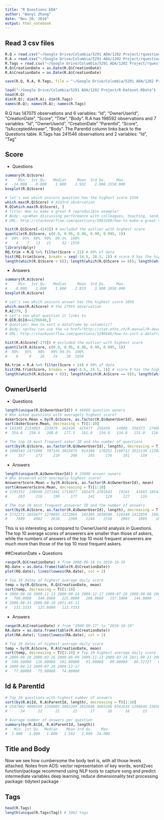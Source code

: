 ---
title: "R Questions EDA"
author: "Wanyi Zhang"
date: "Nov 20, 2016"
output: html_notebook
---
  
## Read 3 csv files 
```{r}
R.Q = read.csv("~/Google Drive/Columbia/5291 ADA/1202 Project/rquestions/Questions.csv")
R.A = read.csv("~/Google Drive/Columbia/5291 ADA/1202 Project/rquestions/Answers.csv")
R.Tags = read.csv("~/Google Drive/Columbia/5291 ADA/1202 Project/rquestions/Tags.csv")
R.Q$CreationDate = as.Date(R.Q$CreationDate)
R.A$CreationDate = as.Date(R.A$CreationDate)

save(R.Q, R.A, R.Tags, file = "~/Google Drive/Columbia/5291 ADA/1202 Project/R-Dataset.RData")

load("~/Google Drive/Columbia/5291 ADA/1202 Project/R-Dataset.RData")
head(R.Q)
dim(R.Q); dim(R.A); dim(R.Tags)
names(R.Q); names(R.A); names(R.Tags)
```
R.Q has 147075 observations and 6 variables: "Id", "OwnerUserId", "CreationDate", "Score", "Title", "Body".
R.A has 198592 observations and 7 variables: "Id", "OwnerUserId", "CreationDate"     "ParentId", "Score", "IsAcceptedAnswer", "Body". The ParentId column links back to the Questions table.
R.Tags has 241546 observations and 2 variables: "Id", "Tag"
    
## Score 
  + Questions
```{r}
summary(R.Q$Score)
#     Min.  1st Qu.   Median     Mean  3rd Qu.     Max. 
#  -14.000    0.000    1.000    1.932    2.000 1550.000 
boxplot(R.Q$Score)

# let's see which unicorn question has the highest score 1550
which.max(R.Q$Score) # 4243rd observation
R.Q[which.max(R.Q$Score), ]
# Title: How to make a great R reproducible example?
# Body: <p>When discussing performance with colleagues, teaching, sending a bug report or searching for guidance on mailing lists and here on SO, a <a href="http://stackoverflow.com/help/mcve">reproducible example</a> is often asked and always helpful.</p>\n\n<p>What are your tips for creating an excellent example?  How do you paste data structures from <a href="/questions/tagged/r" class="post-tag" title="show questions tagged &#39;r&#39;" rel="tag">r</a> in a text format?  What other information should you include?</p>\n\n<p>Are there other tricks in addition to using <code>dput()</code>, <code>dump()</code> or <code>structure()</code>?  When should you include <code>library()</code> or <code>require()</code> statements?  Which reserved words should one avoid, in addition to <code>c</code>, <code>df</code>, <code>data</code>, etc?</p>\n\n<p>How does one make a great <a href="/questions/tagged/r" class="post-tag" title="show questions tagged &#39;r&#39;" rel="tag">r</a> reproducible example?... <truncated>
# URL: http://stackoverflow.com/questions/5963269/how-to-make-a-great-r-reproducible-example

hist(R.Q$Score[-4243]) # excluded the outlier with highest score
quantile(R.Q$Score, c(0.9, 0.95, 0.98, 0.99, 0.995, 1))
#  90%  95%  98%  99%  99.5%  100% 
#    4    7   13   21     32  1550 
library(dplyr)
RQ.trim = R.Q %>% filter(Score < 21) # 99% of data
hist(RQ.trim$Score, breaks = seq(-14.5, 20.5, 1)) # score 0 has the highset freq
length(which(R.Q$Score < 0)); length(which(R.Q$Score == 0)); length(which(R.Q$Score > 0)) # 7508, 56444, 83123
```
  
+ Answers 
```{r}
summary(R.A$Score)
#     Min.  1st Qu.   Median     Mean  3rd Qu.     Max. 
#   -8.000    1.000    1.000    2.833    3.000 1058.000 
boxplot(R.A$Score)

# Let's see which unicorn answer has the highest score 1058
which.max(R.A$Score) # the 279th observation
R.A[279, ]
# Let's see what question it links to
R.Q[R.Q$Id==1296646,] 
# Question: How to sort a dataframe by column(s)?
# Body: <p>You can use the <a href="http://stat.ethz.ch/R-manual/R-devel/library/base/html/order.html"><code>order()</code></a> function directly without resorting to add-on tools -- see this simpler answer which uses a trick right from the top of the <code>example(order)</code> code:</p>\n\n<pre><code>R&gt; dd[with(dd, order(-z, b)), ]\n    b x y z\n4 Low C 9 2\n2 Med D 3 1\n1  Hi A 8 1\n3  Hi A 9 1\n</code></pre>\n\n<p><em>Edit some 2+ years later:</em>  It was just asked how to do this by column index. The answer is to simply pass the desired sorting column(s) to the <code>order()</code> function:</p>\n\n<pre><code>R&gt; dd[ order(-dd[,4], dd[,1]), ]\n    b x y z\n4 Low C 9 2\n2 Med D 3 1\n1  Hi A 8 1\n3  Hi A 9 1\nR&gt; \n</code></pre>\n\n<p>rather than using the name of the column (and <code>with()</code> for easier/more direct access).</p>\n
# URL: http://stackoverflow.com/questions/1296646/how-to-sort-a-dataframe-by-columns

hist(R.A$Score[-279]) # excluded the outlier with highest score
quantile(R.A$Score, c(0.9, 0.95, 0.98, 0.99, 0.995, 1))
#  90%   95%   98%   99% 99.5%  100%
#    6     9    16    24    38  1058  

RA.trim = R.A %>% filter(Score < 24) # 99% of data
hist(RA.trim$Score, breaks = seq(-8.5, 24.5, 1)) # score 0 has the highset freq
length(which(R.A$Score < 0)); length(which(R.A$Score == 0)); length(which(R.A$Score > 0)) # 1436, 48138, 149018
```


## OwnerUserId
+ Questions
```{r}
length(unique(R.Q$OwnerUserId)) # 46069 question owners
# Who asked questions with averagely highest score?
AskerScore.Mean = by(R.Q$Score, as.factor(R.Q$OwnerUserId), mean)
sort(AskerScore.Mean, decreasing = T)[1:10]
# 143305 2153893  233979  162436  425477  256439   14008  350373  274686  787038 
#  354.0   250.0   208.0   177.5   161.0   156.0   134.0   131.0   116.0   111.0 

# The top 10 most frequent asker ID and the number of questions
sort(by(R.Q$Score, as.factor(R.Q$OwnerUserId), length), decreasing = T)[1:10]
# 1000343 1471980  707145 3022875  914308  170352 1199712 3522130 1130279  714319 
#     357     273     219     208     195     176     161     159     154     151 

```

+ Answers
```{r}
length(unique(R.A$OwnerUserId)) # 23080 answer owners
# Who answered with averagely highest score?
AnswererScore.Mean = by(R.A$Score, as.factor(R.A$OwnerUserId), mean)
sort(AnswererScore.Mean, decreasing = T)[1:10]
# 2295352  238699 2371441 1713077  185475 2391643   19241   41665 1054215 1055339
#     283     218     190     177     141     129     127     116     105      99  

# The top 10 most frequent answerer ID and the number of answers
sort(by(R.A$Score, as.factor(R.A$OwnerUserId), length), decreasing = T)[1:10]
# 3732271 1855677 1270695 2372064  143305 1838509  516548 1412059  190277 3063910 
#    7699    4982    2634    2309    2244    2156    2003    1885    1813    1585 
```
This is so interesting as compared to OwnerUserId analysis in Questions. The top 10 average scores of answerers are smaller than those of askers, while the numbers of answers of the top 10 most frequent answerers are much more than those of the top 10 most frequent askers. 


##CreationDate
+ Questions
```{r}
range(R.Q$CreationDate) # from 2008-09-16 to 2016-10-19
RQ.date = as.data.frame(table(R.Q$CreationDate))
plot(RQ.date); lines(lowess(RA.date), col = 2)

# Top 10 dates of highest average daily score
temp = by(R.Q$Score, R.Q$CreationDate, mean)
sort(temp, decreasing = T)[1:10] 
# 2009-08-18 2009-11-13 2009-09-24 2009-12-17 2009-07-28 2009-08-08 2008-09-16 
#   790.0000   348.0000   225.0000   208.0000   157.5000   144.0000   134.0000 
# 2009-08-31 2009-08-19 2011-05-11 
#   131.3333   125.6000   113.7333 
```

+ Answers
```{r}
range(R.A$CreationDate) # from "2008-09-17" to "2016-10-19"
RA.date = as.data.frame(table(R.A$CreationDate))
plot(RA.date); lines(lowess(RA.date), col = 2)

# Top 10 dates of highest average daily score
temp = by(R.A$Score, R.A$CreationDate, mean)
sort(temp, decreasing = T)[1:10] # Top 10 highest average daily score
# 2009-08-18 2009-03-16 2009-06-09 2009-11-13 2009-03-24 2011-08-21 2009-11-16 
#  549.50000  116.00000  101.00000   93.00000   89.00000   88.72727   85.20000 
# 2009-04-13 2009-07-20 2009-12-17 
#   77.00000   75.00000   74.00000  
```

## Id & ParentId
```{r}
# Top 10 questions with highest number of answers 
sort(by(R.A$Id, R.A$ParentId, length), decreasing = T)[1:10]
# 2547402 4090169 1358003 5963269 1815606 4605206 9341635 1296646 3365657 2436688 
#      24      22      21      21      17      16      16      15      15      14 

# Average number of answers per question
summary(by(R.A$Id, R.A$ParentId, length))
#   Min. 1st Qu.  Median    Mean 3rd Qu.    Max. 
#  1.000   1.000   1.000   1.592   2.000  24.000 

```

## Title and Body   
Now we see how cumbersome the body text is, with all those levels attached. 
Notes from ADS:
vector representation of key words, word2vec function/package
recommend using NLP tools to capture song and predict intermediate variables
deep learning, reduce dimensionality
text processing package: tidytext package




## Tags
```{r}
head(R.Tags)
length(unique(R.Tags$Tag)) # 5962 tags
```

